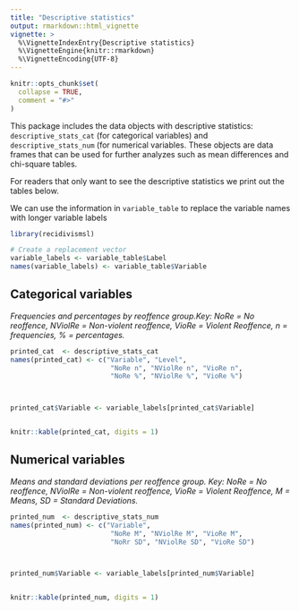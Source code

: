 ```yaml
---
title: "Descriptive statistics"
output: rmarkdown::html_vignette
vignette: >
  %\VignetteIndexEntry{Descriptive statistics}
  %\VignetteEngine{knitr::rmarkdown}
  %\VignetteEncoding{UTF-8}
---
```


```r
knitr::opts_chunk$set(
  collapse = TRUE,
  comment = "#>"
)
```

This package includes the data objects with descriptive statistics: `descriptive_stats_cat` (for categorical variables) and `descriptive_stats_num` (for numerical variables. These objects are data frames that can be used for further analyzes such as mean differences and chi-square tables.

For readers that only want to see the descriptive statistics we print out the tables below.


We can use the information in `variable_table` to replace the variable names with longer variable labels

```r
library(recidivismsl)

# Create a replacement vector
variable_labels <- variable_table$Label
names(variable_labels) <- variable_table$Variable
```


## Categorical variables
*Frequencies and percentages by reoffence group.Key: NoRe = No reoffence, NViolRe = Non-violent reoffence, VioRe = Violent Reoffence, n = frequencies, % = percentages.*

```r
printed_cat  <- descriptive_stats_cat
names(printed_cat) <- c("Variable", "Level", 
                         "NoRe n", "NViolRe n", "VioRe n",
                         "NoRe %", "NViolRe %", "VioRe %")



printed_cat$Variable <- variable_labels[printed_cat$Variable]


knitr::kable(printed_cat, digits = 1)

```

## Numerical variables
*Means and standard deviations per reoffence group. Key: NoRe = No reoffence, NViolRe = Non-violent reoffence, VioRe = Violent Reoffence, M = Means, SD = Standard Deviations.*

```r
printed_num  <- descriptive_stats_num
names(printed_num) <- c("Variable",
                         "NoRe M", "NViolRe M", "VioRe M",
                         "NoRr SD", "NViolRe SD", "VioRe SD")



printed_num$Variable <- variable_labels[printed_num$Variable]


knitr::kable(printed_num, digits = 1)

```



